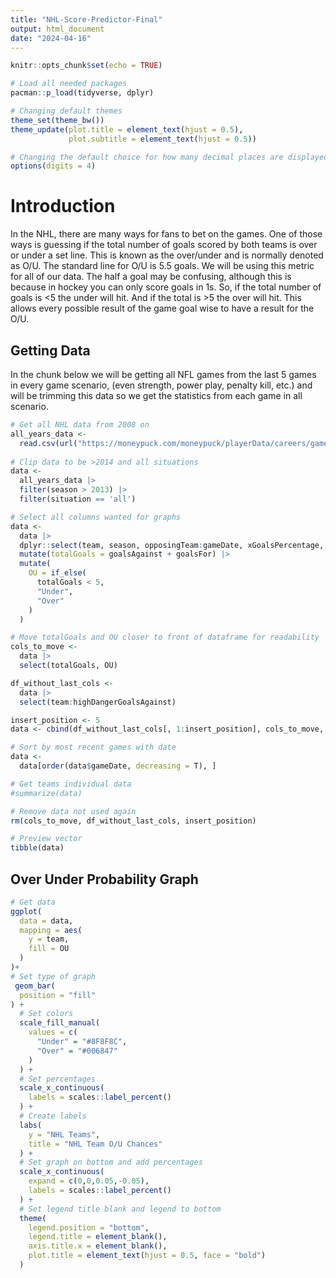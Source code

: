 ```yaml
---
title: "NHL-Score-Predictor-Final"
output: html_document
date: "2024-04-16"
---
```


```r
knitr::opts_chunk$set(echo = TRUE)

# Load all needed packages
pacman::p_load(tidyverse, dplyr)

# Changing default themes
theme_set(theme_bw())
theme_update(plot.title = element_text(hjust = 0.5),
             plot.subtitle = element_text(hjust = 0.5))

# Changing the default choice for how many decimal places are displayed
options(digits = 4)
```

# Introduction

In the NHL, there are many ways for fans to bet on the games. One of those ways is guessing if the total number of goals scored by both teams is over or under a set line. This is known as the over/under and is normally denoted as O/U. The standard line for O/U is 5.5 goals. We will be using this metric for all of our data. The half a goal may be confusing, although this is because in hockey you can only score goals in 1s. So, if the total number of goals is \<5 the under will hit. And if the total is \>5 the over will hit. This allows every possible result of the game goal wise to have a result for the O/U.

## Getting Data

In the chunk below we will be getting all NFL games from the last 5 games in every game scenario, (even strength, power play, penalty kill, etc.) and will be trimming this data so we get the statistics from each game in all scenario.

```r
# Get all NHL data from 2008 on
all_years_data <- 
  read.csv(url("https://moneypuck.com/moneypuck/playerData/careers/gameByGame/all_teams.csv")) 
  
# Clip data to be >2014 and all situations
data <-
  all_years_data |>
  filter(season > 2013) |>
  filter(situation == 'all')

# Select all columns wanted for graphs
data <- 
  data |>
  dplyr::select(team, season, opposingTeam:gameDate, xGoalsPercentage, xGoalsFor, scoreVenueAdjustedxGoalsFor, shotsOnGoalFor:goalsFor, takeawaysFor, giveawaysFor, lowDangerShotsFor:highDangerGoalsFor, xGoalsAgainst, scoreVenueAdjustedxGoalsAgainst, shotsOnGoalAgainst, shotAttemptsAgainst, goalsAgainst, penalityMinutesAgainst, hitsAgainst:giveawaysAgainst, lowDangerGoalsAgainst:highDangerGoalsAgainst) |>
  mutate(totalGoals = goalsAgainst + goalsFor) |>
  mutate(
    OU = if_else(
      totalGoals < 5,
      "Under",
      "Over"
    )
  )

# Move totalGoals and OU closer to front of dataframe for readability
cols_to_move <- 
  data |>
  select(totalGoals, OU)

df_without_last_cols <- 
  data |>
  select(team:highDangerGoalsAgainst)

insert_position <- 5
data <- cbind(df_without_last_cols[, 1:insert_position], cols_to_move, df_without_last_cols[, (insert_position + 1):ncol(df_without_last_cols)])

# Sort by most recent games with date
data <-
  data[order(data$gameDate, decreasing = T), ]

# Get teams individual data
#summarize(data)

# Remove data not used again
rm(cols_to_move, df_without_last_cols, insert_position)

# Preview vector
tibble(data)
```


## Over Under Probability Graph

```r
# Get data
ggplot(
  data = data,
  mapping = aes(
    y = team,
    fill = OU
  )
)+
# Set type of graph
 geom_bar(
  position = "fill"
) + 
  # Set colors
  scale_fill_manual(
    values = c(
      "Under" = "#8F8F8C",
      "Over" = "#006847"
    )
  ) + 
  # Set percentages
  scale_x_continuous(
    labels = scales::label_percent()
  ) + 
  # Create labels
  labs(
    y = "NHL Teams",
    title = "NHL Team O/U Chances"
  ) + 
  # Set graph on bottom and add percentages
  scale_x_continuous(
    expand = c(0,0,0.05,-0.05),
    labels = scales::label_percent()
  ) +
  # Set legend title blank and legend to bottom
  theme(
    legend.position = "bottom",
    legend.title = element_blank(),
    axis.title.x = element_blank(),
    plot.title = element_text(hjust = 0.5, face = "bold")
  ) 


```